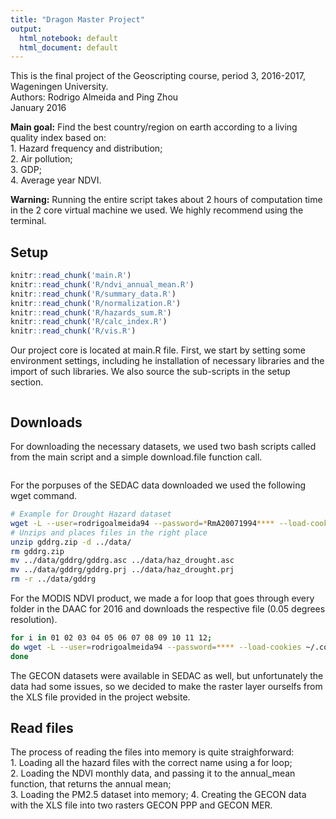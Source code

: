 ```yaml
---
title: "Dragon Master Project"
output:
  html_notebook: default
  html_document: default
---
```

This is the final project of the Geoscripting course, period 3, 2016-2017, Wageningen University.  
Authors: Rodrigo Almeida and Ping Zhou  
January 2016  
  
__Main goal:__ Find the best country/region on earth according to a living quality index based on:   
1. Hazard frequency and distribution;  
2. Air pollution;  
3. GDP;  
4. Average year NDVI.  
  
__Warning:__ Running the entire script takes about 2 hours of computation time in the 2 core virtual machine we used. We highly recommend using the terminal.

## Setup  
```r
knitr::read_chunk('main.R')
knitr::read_chunk('R/ndvi_annual_mean.R')
knitr::read_chunk('R/summary_data.R')
knitr::read_chunk('R/normalization.R')
knitr::read_chunk('R/hazards_sum.R')
knitr::read_chunk('R/calc_index.R')
knitr::read_chunk('R/vis.R')
```
Our project core is located at main.R file. First, we start by setting some environment settings, including he installation of necessary libraries and the import of such libraries. We also source the sub-scripts in the setup section.  
```r
```
## Downloads  
For downloading the necessary datasets, we used two bash scripts called from the main script and a simple download.file function call.   
```r
```
For the porpuses of the SEDAC data downloaded we used the following wget command.
```bash
# Example for Drought Hazard dataset
wget -L --user=rodrigoalmeida94 --password=*RmA20071994**** --load-cookies ~/.cookies --save-cookies ~/.cookies --no-directories http://sedac.ciesin.columbia.edu/downloads/data/ndh/ndh-drought-hazard-frequency-distribution/gddrg.zip
# Unzips and places files in the right place
unzip gddrg.zip -d ../data/
rm gddrg.zip
mv ../data/gddrg/gddrg.asc ../data/haz_drought.asc
mv ../data/gddrg/gddrg.prj ../data/haz_drought.prj
rm -r ../data/gddrg
```
For the MODIS NDVI product, we made a for loop that goes through every folder in the DAAC for 2016 and downloads the respective file (0.05 degrees resolution).
```bash
for i in 01 02 03 04 05 06 07 08 09 10 11 12;
do wget -L --user=rodrigoalmeida94 --password=**** --load-cookies ~/.cookies --save-cookies ~/.cookies -r --no-parent -A '*.hdf' --no-directories -P ../data/http://e4ftl01.cr.usgs.gov/MOLT/MOD13C2.006/2016.$i.01/
done
```
The GECON datasets were available in SEDAC as well, but unfortunately the data had some issues, so we decided to make the raster layer ourselfs from the XLS file provided in the project website.  

## Read files
The process of reading the files into memory is quite straighforward:  
1. Loading all the hazard files with the correct name using a for loop;  
2. Loading the NDVI monthly data, and passing it to the annual_mean function, that returns the annual mean;  
3. Loading the PM2.5 dataset into memory; 
4. Creating the GECON data with the XLS file into two rasters GECON PPP and GECON MER.  
```r

```



